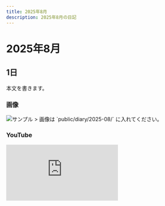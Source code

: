 ```yaml
---
title: 2025年8月
description: 2025年8月の日記
---
```


# 2025年8月

## 1日
本文を書きます。

### 画像
<img src="/diary/2025-08/sample.jpg" alt="サンプル" />
> 画像は `public/diary/2025-08/` に入れてください。

### YouTube
<div style={{position:'relative', paddingTop:'56.25%'}}>
  <iframe
    src="https://www.youtube.com/embed/VIDEO_ID"
    title="2025年8月の動画"
    style={{position:'absolute', inset:0, width:'100%', height:'100%'}}
    frameBorder="0"
    allow="accelerometer; autoplay; clipboard-write; encrypted-media; gyroscope; picture-in-picture; web-share"
    allowFullScreen
  />
</div>
